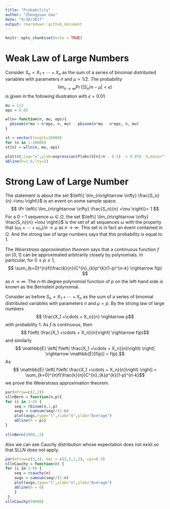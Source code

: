 ```yaml
---
title: "Probability"
author: "Zhengyuan Gao"
date: "9/30/2017"
output: rmarkdown::github_document
---
```


```r
knitr::opts_chunk$set(echo = TRUE)
```

# Weak Law of Large Numbers

Consider $S_n = X_1 + \cdots + X_n$ as the sum of a series of binomial distributed variables with parameters $n$ and $\mu=1/2$.
The probability $$\lim_{n\rightarrow\infty} \Pr (|S_n /n -\mu |<\epsilon)$$ is given in the following illustration with $\epsilon=0.01$. 

```r
mu = 1/2
eps = 0.05

wlln= function(n, mu, eps){
  pbinom(n*mu + n*eps, n, mu) - pbinom(n*mu - n*eps, n, mu)
}

st = vector(length=20000)
for (n in 1:20000)
st[n] = wlln(n, mu, eps)

plot(st,log="x",ylab=expression(P(abs(S[n]/n - 0.5)  < 0.05)  ),main="",xlab="n",type="l")
abline(h=1.0,lty=2)
```

# Strong Law of Large Number

The statement is about the set $\left\{ \lim_{n\rightarrow \infty} \frac{S_n}{n} =\mu \right\}$ is an event on some sample space. 
$$ \Pr \left\{ \lim_{n\rightarrow \infty} \frac{S_n}{n} =\mu \right\}= 1 $$
For a $0-1$ sequence $\omega \in \Omega$, the set $\left\{ \lim_{n\rightarrow \infty} \frac{S_n}{n} =\mu \right\}$ is the set of all sequences $\omega$ with the property that $(\omega_1 + \cdots + \omega_n )/n \rightarrow \mu$ as $n\rightarrow \infty$. This set is in fact an event contained in $\Omega$. And the strong law of large numbers says that this probability is equal to $1$.

The *Weierstrass approximation theorem* says that a continuous function $f$ on $[0,1]$ can be approximated arbitrarily closely by polynomials. In particular, for $0 \leq p \leq 1$,
$$
\sum_{k=0}^{n}f(\frac{k}{n})C^{n}_{k}p^{k}(1-p)^{n-k} \rightarrow f(p)
$$
as $n\rightarrow \infty$. The $n$-th degree polynomial function of $p$ on the left-hand side is known as the Bernstein polynomial.

Consider as before $S_n = X_1 + \cdots + X_n$ as the sum of a series of binomial distributed variables with parameters $n$ and $\mu=p$. By the strong law of large numbers $$ \frac{X_1 +\cdots + X_n}{n} \rightarrow p$$
with probability $1$. As $f$ is continuous, then $$ f\left( \frac{X_1 +\cdots + X_n}{n}\right) \rightarrow f(p)$$ and similarly  $$ \mathbb{E} \left[ f\left( \frac{X_1 +\cdots + X_n}{n}\right) \right] \rightarrow \mathbb{E}[f(p)] = f(p).$$
As $$ \mathbb{E} \left[ f\left( \frac{X_1 +\cdots + X_n}{n}\right) \right] = \sum_{k=0}^{n}f(\frac{k}{n})C^{n}_{k}p^{k}(1-p)^{n-k}$$ we prove the Weierstrass approximation theorem.

```r
par(mfrow=c(2,2))
sllnBern = function(n,p){ 
for (i in 1:4) {
	seq = rbinom(n,1,p)
	avgs = cumsum(seq)/(1:n)
    plot(avgs,type="l",xlab="n",ylab="Average")
    abline(h = p)}
}
  
sllnBern(1000,.5)  
```

Also we can see Cauchy distribution whose expectation does not exist so that SLLN does not apply.

```r
par(mfrow=c(3,3), mar = c(5,5,1,2), cex=0.3)
sllnCauchy = function(n) {
for (i in 1:9) {
	seq = rcauchy(n)
	avgs = cumsum(seq)/(1:n)
    plot(avgs,type="l",xlab="n",ylab="Average")
    abline(h = 0)
    }
 }
sllnCauchy(50000)
```